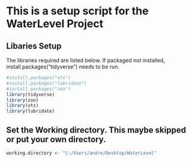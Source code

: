# This is a setup script for the WaterLevel Project
## Libaries Setup
The libraries required are listed below. If packaged not installed, install.packages("tidyverse") needs to be run.

```r
#install.packages("xts")
#install.packages("lubridate")
#install.packages("zoo")
library(tidyverse)
library(zoo)
library(xts)
library(lubridate)
```
## Set the Working directory. This maybe skipped or put your own directory. 
```r
working.directory <- "C:/Users/andre/Desktop/WaterLevel"
```
